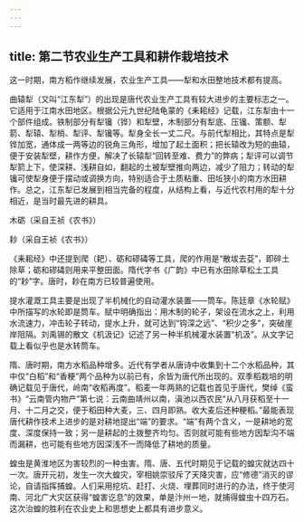 ```yaml
---
---
---
```

title: 第二节农业生产工具和耕作栽培技术
---







这一时期，南方稻作继续发展，农业生产工具——犁和水田整地技术都有提高。

曲辕犁（又叫“江东犁”）的出现是唐代农业生产工具有较大进步的主要标志之一。它适用于江南水田地区。根据公元九世纪陆龟蒙的《耒耜经》记载，江东犁由十一个部件组成。铁制部分有犁镵（铧）和犁壁，木制部分有犁底、压镵、策额、犁箭、犁辕、犁梢、犁评、犁镵等。犁身全长一丈二尺。与前代犁相比，其特点是犁铧加宽，通体成一两等边的锐角三角形，增加了起土面积；把长辕改为短的曲辕，便于安装犁壁，耕作方便，解决了长辕犁“回转至难、费力”的弊病；犁评可以调节犁箭上下，使深耕、浅耕自如，翻起的土被犁壁推向两边，减少了阻力；转动的犁镵可使犁身便于摆动或调换方向，特别适合于土质粘重、田坵狭小的南方水田耕作。总之，江东犁已发展到相当完备的程度，从结构上看，与近代农村用的犁十分相近，是当时最先进的耕具。

木砺（采自王祯《农书》）

耖（采自王祯《农书》）

《耒耜经》中还提到爬（耙）、砺和磟碡等工具，爬的作用是“散坺去芟”，即碎土除草；砺和磟碡则用来平整田面。隋代字书《广韵》中已有水田除草松土工具的“耖”字。唐时，耖在南方已较普遍使用。

提水灌溉工具主要是出现了半机械化的自动灌水装置——筒车。陈廷章《水轮赋》中所描写的水轮即是筒车。赋中明确指出：用木制的轮子，架设在流水之上，利用水流速力，冲击轮子转动，提水上升，就可达到“钩深之远”、“积少之多”，突破崖岸阻隔。刘禹锡的散文《机汲记》记述了另一种半机械灌水装置“机汲”。从文字记载上看似乎也是水转筒车。

隋、唐时期，南方水稻品种增多。近代有学者从唐诗中收集到十二个水稻品种，其中仅“白稻”和“香粳”两个品种为以前已有，余皆为唐代所出现的。双季稻栽培的明确记载见于唐代，岭南“收稻再度”。稻麦一年两熟的记载也首见于唐代，樊绰《蛮书》“云南管内物产”第七说：云南曲靖州以南，滇池以西农民“从八月获稻至十一月、十二月之交，便于稻田种大麦，三、四月即熟。收大麦后还种粳稻。”最能表现唐代耕作技术上进步的是对耕地提出“端”的要求。“端”有两个含义，一是耕地的宽度、深度保持一致；另一是耕起的土拨整齐均匀。否则就可能有些地方因犁沟不端而漏耕，也可能有些地方因深浅不一而降低了耕地的质量。

蝗虫是黄淮地区为害较烈的一种虫害。隋、唐、五代时期见于记载的蝗灾就达四十一次。唐开元初，发生一次大蝗灾，宰相姚崇驳斥了天降灾害，应“修德”消灭的谬论，自请指挥捕蝗。人们采用挖坑、赶打、火烧、埋葬同时进行的办法，终于使河南、河北广大灾区获得“蝗害讫息”的效果，单是汴州一地，就捕得蝗虫十四万石。这次治蝗的胜利在农业史上和思想史上都具有进步意义。